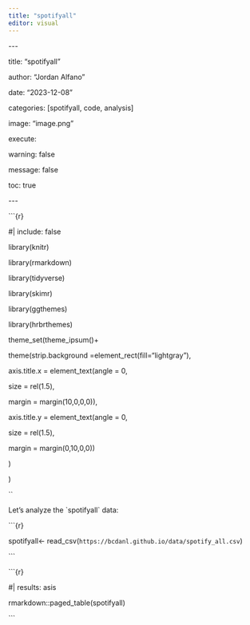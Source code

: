 ```yaml
---
title: "spotifyall"
editor: visual
---
```


\-\--

title: "spotifyall"

author: "Jordan Alfano"

date: "2023-12-08"

categories: \[spotifyall, code, analysis\]

image: "image.png"

execute:

warning: false

message: false

toc: true

\-\--

\`\`\`{r}

#\| include: false

library(knitr)

library(rmarkdown)

library(tidyverse)

library(skimr)

library(ggthemes)

library(hrbrthemes)

theme_set(theme_ipsum()+

theme(strip.background =element_rect(fill="lightgray"),

axis.title.x = element_text(angle = 0,

size = rel(1.5),

margin = margin(10,0,0,0)),

axis.title.y = element_text(angle = 0,

size = rel(1.5),

margin = margin(0,10,0,0))

)

)

\`\`

Let's analyze the \`spotifyall\` data:

\`\`\`{r}

spotifyall\<- read_csv(`https://bcdanl.github.io/data/spotify_all.csv`)

\`\`\`

\`\`\`{r}

#\| results: asis

rmarkdown::paged_table(spotifyall)

\`\`\`
